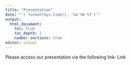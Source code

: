 ```yaml
---
title: "Presentation"
date: "`r format(Sys.time(), '%d %B %Y')`"
output: 
  html_document:
    toc: true
    toc_depth: 1
    number_sections: true
editor: visual
---
```


Please access our presentation via the following link: Link
